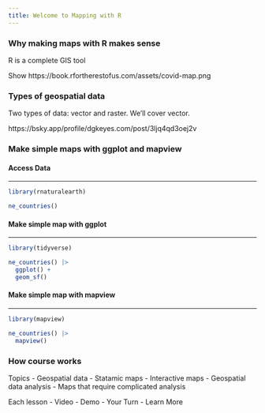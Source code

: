 ```yaml
---
title: Welcome to Mapping with R
---
```



### Why making maps with R makes sense

R is a complete GIS tool

::: {.notes}
Show https://book.rfortherestofus.com/assets/covid-map.png
:::

### Types of geospatial data

Two types of data: vector and raster. We'll cover vector.

::: {.notes}
https://bsky.app/profile/dgkeyes.com/post/3ljq4qd3oej2v
:::

### Make simple maps with ggplot and mapview

#### Access Data

---

```r
library(rnaturalearth)

ne_countries()
```

#### Make simple map with ggplot

---

```r
library(tidyverse)

ne_countries() |>
  ggplot() +
  geom_sf()
```

#### Make simple map with mapview

---

```r
library(mapview)

ne_countries() |>
  mapview()
```

### How course works

Topics
- Geospatial data
- Statamic maps
- Interactive maps
- Geospatial data analysis
- Maps that require complicated analysis

Each lesson
- Video
- Demo 
- Your Turn
- Learn More